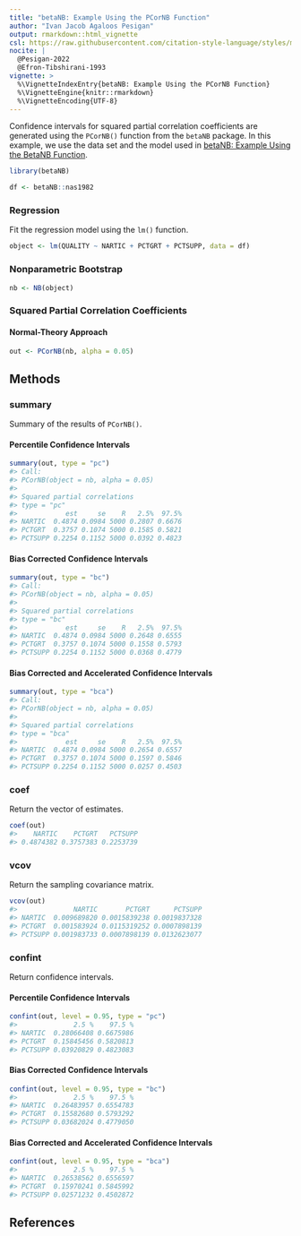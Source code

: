 ```yaml
---
title: "betaNB: Example Using the PCorNB Function"
author: "Ivan Jacob Agaloos Pesigan"
output: rmarkdown::html_vignette
csl: https://raw.githubusercontent.com/citation-style-language/styles/master/apa.csl
nocite: |
  @Pesigan-2022
  @Efron-Tibshirani-1993
vignette: >
  %\VignetteIndexEntry{betaNB: Example Using the PCorNB Function}
  %\VignetteEngine{knitr::rmarkdown}
  %\VignetteEncoding{UTF-8}
---
```




Confidence intervals for
squared partial correlation coefficients
are generated using
the `PCorNB()` function from the `betaNB` package.
In this example,
we use the data set and the model used in
[betaNB: Example Using the BetaNB Function](example-beta-nb.html).


``` r
library(betaNB)
```




``` r
df <- betaNB::nas1982
```

### Regression

Fit the regression model using the `lm()` function.


``` r
object <- lm(QUALITY ~ NARTIC + PCTGRT + PCTSUPP, data = df)
```

### Nonparametric Bootstrap


``` r
nb <- NB(object)
```

### Squared Partial Correlation Coefficients

#### Normal-Theory Approach


``` r
out <- PCorNB(nb, alpha = 0.05)
```

## Methods

### summary

Summary of the results of `PCorNB()`.

#### Percentile Confidence Intervals


``` r
summary(out, type = "pc")
#> Call:
#> PCorNB(object = nb, alpha = 0.05)
#> 
#> Squared partial correlations
#> type = "pc"
#>            est     se    R   2.5%  97.5%
#> NARTIC  0.4874 0.0984 5000 0.2807 0.6676
#> PCTGRT  0.3757 0.1074 5000 0.1585 0.5821
#> PCTSUPP 0.2254 0.1152 5000 0.0392 0.4823
```

#### Bias Corrected Confidence Intervals


``` r
summary(out, type = "bc")
#> Call:
#> PCorNB(object = nb, alpha = 0.05)
#> 
#> Squared partial correlations
#> type = "bc"
#>            est     se    R   2.5%  97.5%
#> NARTIC  0.4874 0.0984 5000 0.2648 0.6555
#> PCTGRT  0.3757 0.1074 5000 0.1558 0.5793
#> PCTSUPP 0.2254 0.1152 5000 0.0368 0.4779
```

#### Bias Corrected and Accelerated Confidence Intervals


``` r
summary(out, type = "bca")
#> Call:
#> PCorNB(object = nb, alpha = 0.05)
#> 
#> Squared partial correlations
#> type = "bca"
#>            est     se    R   2.5%  97.5%
#> NARTIC  0.4874 0.0984 5000 0.2654 0.6557
#> PCTGRT  0.3757 0.1074 5000 0.1597 0.5846
#> PCTSUPP 0.2254 0.1152 5000 0.0257 0.4503
```

### coef

Return the vector of estimates.


``` r
coef(out)
#>    NARTIC    PCTGRT   PCTSUPP 
#> 0.4874382 0.3757383 0.2253739
```

### vcov

Return the sampling covariance matrix.


``` r
vcov(out)
#>              NARTIC       PCTGRT      PCTSUPP
#> NARTIC  0.009689820 0.0015839238 0.0019837328
#> PCTGRT  0.001583924 0.0115319252 0.0007898139
#> PCTSUPP 0.001983733 0.0007898139 0.0132623077
```

### confint

Return confidence intervals.

#### Percentile Confidence Intervals


``` r
confint(out, level = 0.95, type = "pc")
#>              2.5 %    97.5 %
#> NARTIC  0.28066408 0.6675986
#> PCTGRT  0.15845456 0.5820813
#> PCTSUPP 0.03920829 0.4823083
```

#### Bias Corrected Confidence Intervals


``` r
confint(out, level = 0.95, type = "bc")
#>              2.5 %    97.5 %
#> NARTIC  0.26483957 0.6554783
#> PCTGRT  0.15582680 0.5793292
#> PCTSUPP 0.03682024 0.4779050
```

#### Bias Corrected and Accelerated Confidence Intervals


``` r
confint(out, level = 0.95, type = "bca")
#>              2.5 %    97.5 %
#> NARTIC  0.26538562 0.6556597
#> PCTGRT  0.15970241 0.5845992
#> PCTSUPP 0.02571232 0.4502872
```

## References
